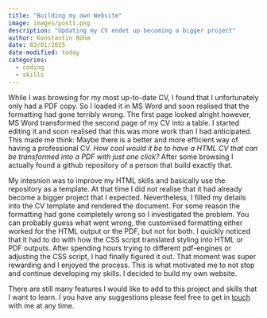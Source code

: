```yaml
---
title: "Building my own Website"
image: images/post1.png
description: "Updating my CV endet up becoming a bigger project"
author: Konstantin Böhm
date: 03/01/2025
date-modified: today
categories:
  - coding
  - skills
---
```

While I was browsing for my most up-to-date CV, I found that I unfortunately only had a PDF copy. So I loaded it in MS Word and soon realised that the formatting had gone terribly wrong. The first page looked alright however, MS Word transformed the second page of my CV into a table. I started editing it and soon realised that this was more work than I had anticipated. This made me think: Maybe there is a better and more efficient way of having a professional CV. *How cool would it be to have a HTML CV that can be transformed into a PDF with just one click?* After some browsing I actually found a github repository of a person that build exactly that.

My intesnion was to improve my HTML skills and basically use the repository as a template. At that time I did not realise that it had already become a bigger project that I expected. Nevertheless, I filled my details into the CV template and rendered the document. For some reason the formatting had gone completely wrong so I investigated the problem. You can probably guess what went wrong, the customised formatting either worked for the HTML output or the PDF, but not for both. I quickly noticed that it had to do with how the CSS script translated styling into HTML or PDF outputs. After spending hours trying to different pdf-engines or adjusting the CSS script, I had finally figured it out. That moment was super rewarding and I enjoyed the process. This is what motivated me to not stop and continue developing my skills. I decided to build my own website. 

There are still many features I would like to add to this project and skills that I want to learn. I you have any suggestions please feel free to get in [touch](mailto:koni.boehm@gmail.com) with me at any time.